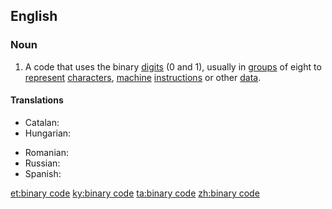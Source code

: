 ==English==

===Noun===
{{en-noun|-}}

# {{lb|en|computing}} A code that uses the binary [[digit]]s (0 and 1), usually in [[group]]s of eight to [[represent]] [[character]]s, [[machine]] [[instruction]]s or other [[data]].

====Translations====
{{trans-top|code that uses binary digits}}
* Catalan: {{t|ca|codi binari|m}}
* Hungarian: {{t|hu|bináris kód}}
{{trans-mid}}
* Romanian: {{t|ro|cod binar|n}}
* Russian: {{t|ru|двои́чный код|m}}
* Spanish: {{t+|es|código binario|m}}
{{trans-bottom}}

[[et:binary code]]
[[ky:binary code]]
[[ta:binary code]]
[[zh:binary code]]